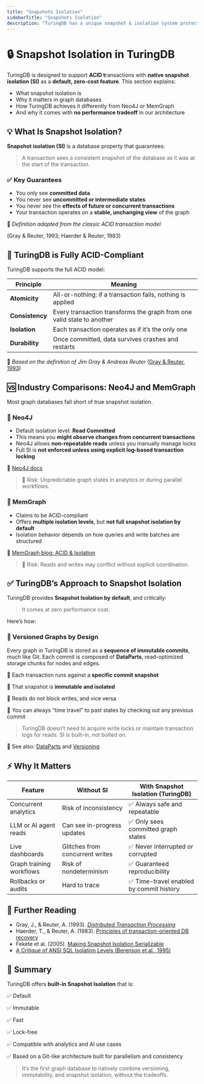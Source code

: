 ```yaml
---
title: "Snapshots Isolation"
sidebarTitle: "Snapshots Isolation"
description: "TuringDB has a unique snapshot & isolation system protecting your read and write as well as making your graph database commit immutable"
---
```


# 🔒 Snapshot Isolation in TuringDB

TuringDB is designed to support **ACID t**ransactions with **native snapshot isolation (SI)** as a **default, zero-cost feature**. This section explains:

- What snapshot isolation is
- Why it matters in graph databases
- How TuringDB achieves it differently from Neo4J or MemGraph
- And why it comes with **no performance tradeoff** in our architecture


## 💡 What Is Snapshot Isolation?

**Snapshot isolation (SI)** is a database property that guarantees:

> A transaction sees a consistent snapshot of the database as it was at the start of the transaction.
> 

### ✅ Key Guarantees

- You only see **committed data**
- You never see **uncommitted or intermediate states**
- You never see the **effects of future or concurrent transactions**
- Your transaction operates on a **stable, unchanging view** of the graph

📘 *Definition adapted from the classic ACID transaction model*

(Gray & Reuter, 1993; Haerder & Reuter, 1983)


## 🔐 TuringDB is Fully ACID-Compliant

TuringDB supports the full ACID model:

| Principle | Meaning |
| --- | --- |
| **Atomicity** | All-or-nothing: if a transaction fails, nothing is applied |
| **Consistency** | Every transaction transforms the graph from one valid state to another |
| **Isolation** | Each transaction operates as if it’s the only one |
| **Durability** | Once committed, data survives crashes and restarts |

🧠 *Based on the definition of Jim Gray & Andreas Reuter* ([Gray & Reuter, 1993](https://archive.org/details/transactionproce0000gray))


## 🆚 Industry Comparisons: Neo4J and MemGraph

Most graph databases fall short of true snapshot isolation.

### 🔸 Neo4J

- Default isolation level: **Read Committed**
- This means you **might observe changes from concurrent transactions**
- Neo4J allows **non-repeatable reads** unless you manually manage locks
- Full SI is **not enforced unless using explicit log-based transaction locking**

📎 [Neo4J docs](https://neo4j.com/docs/operations-manual/current/database-internals/)

> 🧨 Risk: Unpredictable graph states in analytics or during parallel workflows.
> 


### 🔸 MemGraph

- Claims to be ACID-compliant
- Offers **multiple isolation levels**, but **not full snapshot isolation by default**
- Isolation behavior depends on how queries and write batches are structured

📎 [MemGraph blog: ACID & Isolation](https://memgraph.com/blog/acid-transactions-meaning-of-isolation-levels)

> 🧨 Risk: Reads and writes may conflict without explicit coordination.
> 


## ✅ TuringDB’s Approach to Snapshot Isolation

TuringDB provides **Snapshot Isolation by default**, and critically:

> It comes at zero performance cost.
> 

Here’s how:

### 🔁 Versioned Graphs by Design

Every graph in TuringDB is stored as a **sequence of immutable commits**, much like Git. Each commit is composed of **DataParts**, read-optimized storage chunks for nodes and edges.

🔹 Each transaction runs against a **specific commit snapshot**

🔹 That snapshot is **immutable and isolated**

🔹 Reads do not block writes, and vice versa

🔹 You can always “time travel” to past states by checking out any previous commit

> TuringDB doesn’t need to acquire write locks or maintain transaction logs for reads. SI is built-in, not bolted on.
>

📘 See also: [DataParts](/dataparts) and [Versioning](/commits)


## ⚡ Why It Matters

| Feature | Without SI | With Snapshot Isolation (TuringDB) |
| --- | --- | --- |
| Concurrent analytics | Risk of inconsistency | ✅ Always safe and repeatable |
| LLM or AI agent reads | Can see in-progress updates | ✅ Only sees committed graph states |
| Live dashboards | Glitches from concurrent writes | ✅ Never interrupted or corrupted |
| Graph training workflows | Risk of nondeterminism | ✅ Guaranteed reproducibility |
| Rollbacks or audits | Hard to trace | ✅ Time-travel enabled by commit history |


## 📘 Further Reading

- Gray, J., & Reuter, A. (1993). [*Distributed Transaction Processing*](https://dl.acm.org/doi/book/10.5555/573304)
- Haerder, T., & Reuter, A. (1983). [Principles of transaction-oriented DB recovery](https://doi.org/10.1145/289.291)
- Fekete et al. (2005). [Making Snapshot Isolation Serializable](https://doi.org/10.1145/1071610.1071615)
- [A Critique of ANSI SQL Isolation Levels (Berenson et al., 1995)](https://doi.org/10.1145/223784.223785)


## 🧪 Summary

TuringDB offers **built-in Snapshot Isolation** that is:

✅ Default

✅ Immutable

✅ Fast

✅ Lock-free

✅ Compatible with analytics and AI use cases

✅ Based on a Git-like architecture built for parallelism and consistency

> It’s the first graph database to natively combine versioning, immutability, and snapshot isolation, without the tradeoffs.
>